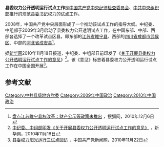 '''县委权力公开透明运行试点工作'''是[[中国共产党中央纪律检查委员会|中国共产党中央纪律检查委员会]]、[[中共中央组织部|中共中央组织部]]推行的规范[[县委书记|县委书记]]权力的试点工作。

2008年，中国共产党中央层面形成了一个推动该试点工作的指导大纲。中纪委、中组部于2009年3月启动了县委权力公开透明试点工作，在中国东部、中部、西部各选择了一个改革试点区县，即东部的[[江苏省|江苏省]][[睢宁县|睢宁县]]、西部的[[四川省|四川省]][[成都市|成都市]][[武侯区|武侯区]]、中部的[[河北省|河北省]][[成安县|成安县]]<ref>[http://news.sohu.com/20101206/n278113300.shtml 盘点江苏睢宁县权改革：财产公示等政策未推出] {{Wayback|url=http://news.sohu.com/20101206/n278113300.shtml |date=20181008031853 }}，搜狐网，2010年12月6日</ref>。

据[[新华网|新华网]]2010年11月18日报道，中纪委、中组部日前印发了《[[s:关于开展县委权力公开透明运行试点工作的意见|关于开展县委权力公开透明运行试点工作的意见]]》<ref>[http://news.xinhuanet.com/politics/2010-11/18/c_12791380.htm 中纪委、中组部印发《关于开展县委权力公开透明运行试点工作的意见》] {{Wayback|url=http://news.xinhuanet.com/politics/2010-11/18/c_12791380.htm |date=20101121234848 }}，新华网，2010年11月18日</ref>。该《意见》标志着县委权力公开透明运行试点工作在中国全国开展<ref>[http://cpc.people.com.cn/GB/64093/64387/13275314.html 县委权力阳光运行三试点回访] {{Wayback|url=http://cpc.people.com.cn/GB/64093/64387/13275314.html |date=20181001225002 }}，中国共产党新闻网，2010年11月22日</ref>。

== 参考文献 ==
{{Reflist}}

[[Category:中共县级地方党委|Category:中共县级地方党委]]
[[Category:2009年中国政治|Category:2009年中国政治]]
[[Category:2010年中国政治|Category:2010年中国政治]]